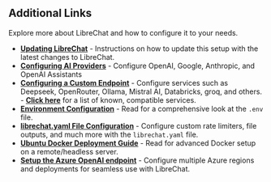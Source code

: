 ## Additional Links

Explore more about LibreChat and how to configure it to your needs.

- **[Updating LibreChat](/docs/local/docker#update-librechat)** - Instructions on how to update this setup with the latest changes to LibreChat.
- **[Configuring AI Providers](/docs/configuration/pre_configured_ai)** - Configure OpenAI, Google, Anthropic, and OpenAI Assistants
- **[Configuring a Custom Endpoint](./custom_endpoints)** - Configure services such as Deepseek, OpenRouter, Ollama, Mistral AI, Databricks, groq, and others. - **[Click here](/docs/configuration/librechat_yaml/ai_endpoints)** for a list of known, compatible services.
- **[Environment Configuration](/docs/configuration/dotenv)** - Read for a comprehensive look at the `.env` file.
- **[librechat.yaml File Configuration](/docs/configuration/librechat_yaml)** - Configure custom rate limiters, file outputs, and much more with the `librechat.yaml` file.
- **[Ubuntu Docker Deployment Guide](/docs/remote/docker_linux)** - Read for advanced Docker setup on a remote/headless server.
- **[Setup the Azure OpenAI endpoint](/docs/configuration/azure)** - Configure multiple Azure regions and deployments for seamless use with LibreChat.
